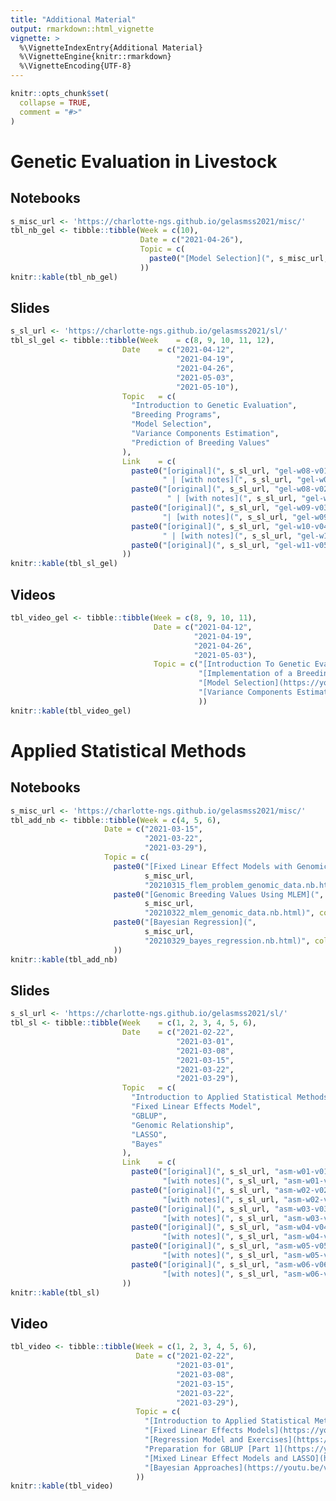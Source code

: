 ```yaml
---
title: "Additional Material"
output: rmarkdown::html_vignette
vignette: >
  %\VignetteIndexEntry{Additional Material}
  %\VignetteEngine{knitr::rmarkdown}
  %\VignetteEncoding{UTF-8}
---
```


```r
knitr::opts_chunk$set(
  collapse = TRUE,
  comment = "#>"
)
```

# Genetic Evaluation in Livestock

## Notebooks
```r
s_misc_url <- 'https://charlotte-ngs.github.io/gelasmss2021/misc/'
tbl_nb_gel <- tibble::tibble(Week = c(10),
                             Date = c("2021-04-26"),
                             Topic = c(
                               paste0("[Model Selection](", s_misc_url, "20210426_model_selection.nb.html)", collapse = "")
                             ))
knitr::kable(tbl_nb_gel)
```


## Slides

```r
s_sl_url <- 'https://charlotte-ngs.github.io/gelasmss2021/sl/'
tbl_sl_gel <- tibble::tibble(Week    = c(8, 9, 10, 11, 12),
                         Date    = c("2021-04-12",
                                     "2021-04-19",
                                     "2021-04-26",
                                     "2021-05-03",
                                     "2021-05-10"),
                         Topic   = c(
                           "Introduction to Genetic Evaluation",
                           "Breeding Programs",
                           "Model Selection",
                           "Variance Components Estimation",
                           "Prediction of Breeding Values"
                         ),
                         Link    = c(
                           paste0("[original](", s_sl_url, "gel-w08-v01-intro.pdf)", 
                                  " | [with notes](", s_sl_url, "gel-w08-v01-intro_with_notes.pdf)", collapse = ''),
                           paste0("[original](", s_sl_url, "gel-w08-v02-bp.pdf)",
                                   " | [with notes](", s_sl_url, "gel-w08-v02-bp_with_notes.pdf)", collapse = ''),
                           paste0("[original](", s_sl_url, "gel-w09-v03-bp.pdf)",
                                  "| [with notes](", s_sl_url, "gel-w09-v03-bp_with_notes.pdf)", collapse = ""),
                           paste0("[original](", s_sl_url, "gel-w10-v04-vce.pdf)", 
                                  " | [with notes](", s_sl_url, "gel-w10-v04-vce_with_notes.pdf)", collapse = ""),
                           paste0("[original](", s_sl_url, "gel-w11-v05-pbv.pdf)", collapse = "")
                         ))
knitr::kable(tbl_sl_gel)

```

## Videos

```r
tbl_video_gel <- tibble::tibble(Week = c(8, 9, 10, 11),
                                Date = c("2021-04-12",
                                         "2021-04-19",
                                         "2021-04-26",
                                         "2021-05-03"),
                                Topic = c("[Introduction To Genetic Evaluation](https://youtu.be/7dBS2H1uydk)",
                                          "[Implementation of a Breeding Program](https://youtu.be/TqVPKJ97qko)",
                                          "[Model Selection](https://youtu.be/V2TUndbIJ4I)",
                                          "[Variance Components Estimation](https://youtu.be/9Tasa3qQcMs)"
                                          ))
knitr::kable(tbl_video_gel)
```


# Applied Statistical Methods
## Notebooks

```r
s_misc_url <- 'https://charlotte-ngs.github.io/gelasmss2021/misc/'
tbl_add_nb <- tibble::tibble(Week = c(4, 5, 6),
                     Date = c("2021-03-15",
                              "2021-03-22",
                              "2021-03-29"),
                     Topic = c(
                       paste0("[Fixed Linear Effect Models with Genomic Data](", 
                              s_misc_url,
                              "20210315_flem_problem_genomic_data.nb.html)", collapse = ''),
                       paste0("[Genomic Breeding Values Using MLEM](", 
                              s_misc_url, 
                              "20210322_mlem_genomic_data.nb.html)", collapse = ''),
                       paste0("[Bayesian Regression](", 
                              s_misc_url,
                              "20210329_bayes_regression.nb.html)", collapse = '')
                       ))
knitr::kable(tbl_add_nb)
```

## Slides

```r
s_sl_url <- 'https://charlotte-ngs.github.io/gelasmss2021/sl/'
tbl_sl <- tibble::tibble(Week    = c(1, 2, 3, 4, 5, 6),
                         Date    = c("2021-02-22",
                                     "2021-03-01",
                                     "2021-03-08",
                                     "2021-03-15",
                                     "2021-03-22",
                                     "2021-03-29"),
                         Topic   = c(
                           "Introduction to Applied Statistical Methods",
                           "Fixed Linear Effects Model",
                           "GBLUP",
                           "Genomic Relationship",
                           "LASSO",
                           "Bayes"
                         ),
                         Link    = c(
                           paste0("[original](", s_sl_url, "asm-w01-v01-intro.pdf) | ", 
                                  "[with notes](", s_sl_url, "asm-w01-v01-intro_with_notes.pdf)", collapse = ''),
                           paste0("[original](", s_sl_url, "asm-w02-v02-flem.pdf) | ", 
                                  "[with notes](", s_sl_url, "asm-w02-v02-flem_with_notes.pdf)", collapse = ''),
                           paste0("[original](", s_sl_url, "asm-w03-v03-gblup.pdf) | ",
                                  "[with notes](", s_sl_url, "asm-w03-v03-gblup_with_notes.pdf)", collapse = ''),
                           paste0("[original](", s_sl_url, "asm-w04-v04-grm.pdf) | ", 
                                  "[with notes](", s_sl_url, "asm-w04-v04-grm_with_notes.pdf)", collapse = ''), 
                           paste0("[original](", s_sl_url, "asm-w05-v05-lasso.pdf) | ", 
                                  "[with notes](", s_sl_url, "asm-w05-v05-lasso_with_notes.pdf)", collapse = ''),
                           paste0("[original](", s_sl_url, "asm-w06-v06-bayes.pdf) | ", 
                                  "[with notes](", s_sl_url, "asm-w06-v06-bayes_with_notes.pdf)", collapse = '')
                         ))
knitr::kable(tbl_sl)
```


## Video

```r
tbl_video <- tibble::tibble(Week = c(1, 2, 3, 4, 5, 6),
                            Date = c("2021-02-22",
                                     "2021-03-01",
                                     "2021-03-08", 
                                     "2021-03-15",
                                     "2021-03-22",
                                     "2021-03-29"),
                            Topic = c(
                              "[Introduction to Applied Statistical Methods](https://youtu.be/wMHUiDgAUI8)",
                              "[Fixed Linear Effects Models](https://youtu.be/uBhibtFV964)",
                              "[Regression Model and Exercises](https://youtu.be/OwvR1k4WMrE)",
                              "Preparation for GBLUP [Part 1](https://youtu.be/2IDhnLSEeqY) | [Part 2](https://youtu.be/6WzjfJ51xZU)",
                              "[Mixed Linear Effect Models and LASSO](https://youtu.be/wzRM5e3LYM8)",
                              "[Bayesian Approaches](https://youtu.be/vWtfBme6kZg)"
                            ))
knitr::kable(tbl_video)
```

